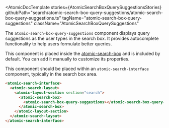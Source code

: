 

<Meta of={AtomicSearchBoxQuerySuggestionsStories} />

<AtomicDocTemplate
  stories={AtomicSearchBoxQuerySuggestionsStories}
  githubPath="search/atomic-search-box-query-suggestions/atomic-search-box-query-suggestions.ts"
  tagName="atomic-search-box-query-suggestions"
  className="AtomicSearchBoxQuerySuggestions"
>
The `atomic-search-box-query-suggestions` component displays query suggestions as the user types in the search box. It provides autocomplete functionality to help users formulate better queries.

This component is placed inside the [atomic-search-box](/docs/atomic-search-box--docs) and is included by default. You can add it manually to customize its properties.

This component should be placed within an `atomic-search-interface` component, typically in the search box area.

```html
<atomic-search-interface>
  <atomic-search-layout>
    <atomic-layout-section section="search">
      <atomic-search-box>
        <atomic-search-box-query-suggestions></atomic-search-box-query-suggestions>
      </atomic-search-box>
    </atomic-layout-section>
  </atomic-search-layout>
</atomic-search-interface>
```

</AtomicDocTemplate>
